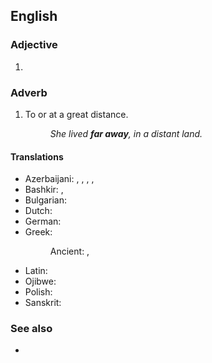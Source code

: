 {{also|faraway}}
==English==

===Adjective===
{{en-adj|-}}

# {{alternative spelling of|en|faraway}}

===Adverb===
{{en-adv|farther away|sup=farthest away}}

# To or at a great distance.
#: ''She lived '''far away''', in a distant land.''

====Translations====
{{trans-top}}
* Azerbaijani: {{t+|az|uzaq}}, {{t|az|[[uzaq|uzaqda]]}}, {{t|az|[[iraq|iraqda]]}}, {{t|az|iraq}}, {{t|az|[[uzaqlar|uzaqlarda]]}}
* Bashkir: {{t|ba|алыҫ|sc=Cyrl}}, {{t|ba|йыраҡ|sc=Cyrl}}
* Bulgarian: {{t+|bg|далечен}}
* Dutch: {{t|nl|ver weg}}
* German: {{t|de|weit weg}}
* Greek:
*: Ancient: {{t|grc|πόρρω}}, {{t|grc|τῆλε}}
{{trans-mid}}
* Latin: {{t+|la|procul}}
* Ojibwe: {{t|oj|waasaw-}}
* Polish: {{t+|pl|hen}}
* Sanskrit: {{t|sa|दविष्ठम्}}
{{trans-bottom}}

===See also===
* {{l|en|far and away}}